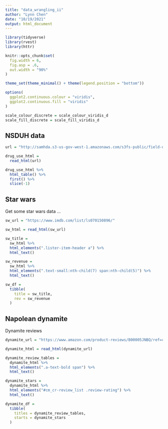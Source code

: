 ```yaml
---
title: "data_wrangling_ii"
author: "Lynn Chen"
date: "10/19/2021"
output: html_document
---
```


```r
library(tidyverse)
library(rvest)
library(httr)

knitr::opts_chunk$set(
  fig.width = 6,
  fig.asp = .6,
  out.width = "90%"
)

theme_set(theme_minimal() + theme(legend.position = "bottom"))

options(
  ggplot2.continuous.colour = "viridis",
  ggplot2.continuous.fill = "viridis"
)

scale_colour_discrete = scale_colour_viridis_d
scale_fill_discrete = scale_fill_viridis_d
```


## NSDUH data

```r
url = "http://samhda.s3-us-gov-west-1.amazonaws.com/s3fs-public/field-uploads/2k15StateFiles/NSDUHsaeShortTermCHG2015.htm"

drug_use_html =
  read_html(url)

drug_use_html %>% 
  html_table() %>% 
  first() %>% 
  slice(-1)
```

## Star wars 

Get some star wars data ...

```r
sw_url = "https://www.imdb.com/list/ls070150896/"

sw_html = read_html(sw_url)

sw_title = 
  sw_html %>% 
  html_elements(".lister-item-header a") %>% 
  html_text()

sw_revenue = 
  sw_html %>%
  html_elements(".text-small:nth-child(7) span:nth-child(5)") %>%
  html_text()

sw_df = 
  tibble(
    title = sw_title,
    rev = sw_revenue
  )
```


## Napolean dynamite 

Dynamite reviews

```r
dynamite_url = "https://www.amazon.com/product-reviews/B00005JNBQ/ref=cm_cr_arp_d_viewopt_rvwer?ie=UTF8&reviewerType=avp_only_reviews&sortBy=recent&pageNumber=1"

dynamite_html = read_html(dynamite_url)

dynamite_review_tables = 
  dynamite_html %>%
  html_elements(".a-text-bold span") %>%
  html_text()

dynamite_stars = 
  dynamite_html %>%
  html_elements("#cm_cr-review_list .review-rating") %>%
  html_text()

dynamite_df = 
  tibble(
    titles = dynamite_review_tables,
    starts = dynamite_stars
  )

```

